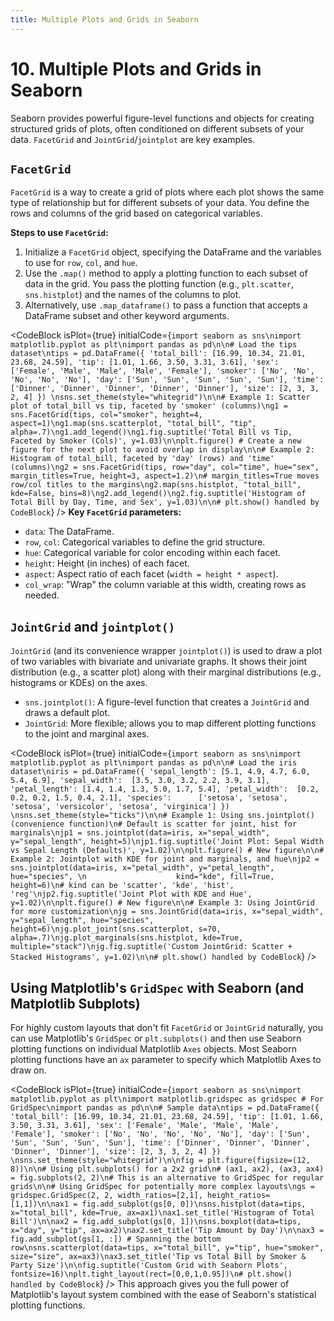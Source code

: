 ```yaml
---
title: Multiple Plots and Grids in Seaborn
---
```


# 10. Multiple Plots and Grids in Seaborn

Seaborn provides powerful figure-level functions and objects for creating structured grids of plots, often conditioned on different subsets of your data. `FacetGrid` and `JointGrid`/`jointplot` are key examples.

## `FacetGrid`
`FacetGrid` is a way to create a grid of plots where each plot shows the same type of relationship but for different subsets of your data. You define the rows and columns of the grid based on categorical variables.

**Steps to use `FacetGrid`:**
1.  Initialize a `FacetGrid` object, specifying the DataFrame and the variables to use for `row`, `col`, and `hue`.
2.  Use the `.map()` method to apply a plotting function to each subset of data in the grid. You pass the plotting function (e.g., `plt.scatter`, `sns.histplot`) and the names of the columns to plot.
3.  Alternatively, use `.map_dataframe()` to pass a function that accepts a DataFrame subset and other keyword arguments.

<CodeBlock
  isPlot={true}
  initialCode={`import seaborn as sns\nimport matplotlib.pyplot as plt\nimport pandas as pd\n\n# Load the tips dataset\ntips = pd.DataFrame({
    'total_bill': [16.99, 10.34, 21.01, 23.68, 24.59],
    'tip': [1.01, 1.66, 3.50, 3.31, 3.61],
    'sex': ['Female', 'Male', 'Male', 'Male', 'Female'],
    'smoker': ['No', 'No', 'No', 'No', 'No'],
    'day': ['Sun', 'Sun', 'Sun', 'Sun', 'Sun'],
    'time': ['Dinner', 'Dinner', 'Dinner', 'Dinner', 'Dinner'],
    'size': [2, 3, 3, 2, 4]
})
\nsns.set_theme(style="whitegrid")\n\n# Example 1: Scatter plot of total_bill vs tip, faceted by 'smoker' (columns)\ng1 = sns.FacetGrid(tips, col="smoker", height=4, aspect=1)\ng1.map(sns.scatterplot, "total_bill", "tip", alpha=.7)\ng1.add_legend()\ng1.fig.suptitle('Total Bill vs Tip, Faceted by Smoker (Cols)', y=1.03)\n\nplt.figure() # Create a new figure for the next plot to avoid overlap in display\n\n# Example 2: Histogram of total_bill, faceted by 'day' (rows) and 'time' (columns)\ng2 = sns.FacetGrid(tips, row="day", col="time", hue="sex", margin_titles=True, height=3, aspect=1.2)\n# margin_titles=True moves row/col titles to the margins\ng2.map(sns.histplot, "total_bill", kde=False, bins=8)\ng2.add_legend()\ng2.fig.suptitle('Histogram of Total Bill by Day, Time, and Sex', y=1.03)\n\n# plt.show() handled by CodeBlock`}
/>
**Key `FacetGrid` parameters:**
-   `data`: The DataFrame.
-   `row`, `col`: Categorical variables to define the grid structure.
-   `hue`: Categorical variable for color encoding within each facet.
-   `height`: Height (in inches) of each facet.
-   `aspect`: Aspect ratio of each facet (`width = height * aspect`).
-   `col_wrap`: "Wrap" the column variable at this width, creating rows as needed.

## `JointGrid` and `jointplot()`
`JointGrid` (and its convenience wrapper `jointplot()`) is used to draw a plot of two variables with bivariate and univariate graphs. It shows their joint distribution (e.g., a scatter plot) along with their marginal distributions (e.g., histograms or KDEs) on the axes.

-   `sns.jointplot()`: A figure-level function that creates a `JointGrid` and draws a default plot.
-   `JointGrid`: More flexible; allows you to map different plotting functions to the joint and marginal axes.

<CodeBlock
  isPlot={true}
  initialCode={`import seaborn as sns\nimport matplotlib.pyplot as plt\nimport pandas as pd\n\n# Load the iris dataset\niris = pd.DataFrame({
    'sepal_length': [5.1, 4.9, 4.7, 6.0, 5.4, 6.9],
    'sepal_width':  [3.5, 3.0, 3.2, 2.2, 3.9, 3.1],
    'petal_length': [1.4, 1.4, 1.3, 5.0, 1.7, 5.4],
    'petal_width':  [0.2, 0.2, 0.2, 1.5, 0.4, 2.1],
    'species':      ['setosa', 'setosa', 'setosa', 'versicolor', 'setosa', 'virginica']
})
\nsns.set_theme(style="ticks")\n\n# Example 1: Using sns.jointplot() (convenience function)\n# Default is scatter for joint, hist for marginals\njp1 = sns.jointplot(data=iris, x="sepal_width", y="sepal_length", height=5)\njp1.fig.suptitle('Joint Plot: Sepal Width vs Sepal Length (Defaults)', y=1.02)\n\nplt.figure() # New figure\n\n# Example 2: Jointplot with KDE for joint and marginals, and hue\njp2 = sns.jointplot(data=iris, x="petal_width", y="petal_length", hue="species", \n                    kind="kde", fill=True, height=6)\n# kind can be 'scatter', 'kde', 'hist', 'reg'\njp2.fig.suptitle('Joint Plot with KDE and Hue', y=1.02)\n\nplt.figure() # New figure\n\n# Example 3: Using JointGrid for more customization\njg = sns.JointGrid(data=iris, x="sepal_width", y="sepal_length", hue="species", height=6)\njg.plot_joint(sns.scatterplot, s=70, alpha=.7)\njg.plot_marginals(sns.histplot, kde=True, multiple="stack")\njg.fig.suptitle('Custom JointGrid: Scatter + Stacked Histograms', y=1.02)\n\n# plt.show() handled by CodeBlock`}
/>

## Using Matplotlib's `GridSpec` with Seaborn (and Matplotlib Subplots)
For highly custom layouts that don't fit `FacetGrid` or `JointGrid` naturally, you can use Matplotlib's `GridSpec` or `plt.subplots()` and then use Seaborn plotting functions on individual Matplotlib `Axes` objects. Most Seaborn plotting functions have an `ax` parameter to specify which Matplotlib Axes to draw on.

<CodeBlock
  isPlot={true}
  initialCode={`import seaborn as sns\nimport matplotlib.pyplot as plt\nimport matplotlib.gridspec as gridspec # For GridSpec\nimport pandas as pd\n\n# Sample data\ntips = pd.DataFrame({
    'total_bill': [16.99, 10.34, 21.01, 23.68, 24.59],
    'tip': [1.01, 1.66, 3.50, 3.31, 3.61],
    'sex': ['Female', 'Male', 'Male', 'Male', 'Female'],
    'smoker': ['No', 'No', 'No', 'No', 'No'],
    'day': ['Sun', 'Sun', 'Sun', 'Sun', 'Sun'],
    'time': ['Dinner', 'Dinner', 'Dinner', 'Dinner', 'Dinner'],
    'size': [2, 3, 3, 2, 4]
})
\nsns.set_theme(style="whitegrid")\n\nfig = plt.figure(figsize=(12, 8))\n\n# Using plt.subplots() for a 2x2 grid\n# (ax1, ax2), (ax3, ax4) = fig.subplots(2, 2)\n# This is an alternative to GridSpec for regular grids\n\n# Using GridSpec for potentially more complex layouts\ngs = gridspec.GridSpec(2, 2, width_ratios=[2,1], height_ratios=[1,1])\n\nax1 = fig.add_subplot(gs[0, 0])\nsns.histplot(data=tips, x="total_bill", kde=True, ax=ax1)\nax1.set_title('Histogram of Total Bill')\n\nax2 = fig.add_subplot(gs[0, 1])\nsns.boxplot(data=tips, x="day", y="tip", ax=ax2)\nax2.set_title('Tip Amount by Day')\n\nax3 = fig.add_subplot(gs[1, :]) # Spanning the bottom row\nsns.scatterplot(data=tips, x="total_bill", y="tip", hue="smoker", size="size", ax=ax3)\nax3.set_title('Tip vs Total Bill by Smoker & Party Size')\n\nfig.suptitle('Custom Grid with Seaborn Plots', fontsize=16)\nplt.tight_layout(rect=[0,0,1,0.95])\n# plt.show() handled by CodeBlock`}
/>
This approach gives you the full power of Matplotlib's layout system combined with the ease of Seaborn's statistical plotting functions.